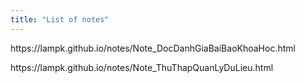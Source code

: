 ```yaml
---
title: "List of notes"
---
```



https://lampk.github.io/notes/Note_DocDanhGiaBaiBaoKhoaHoc.html 

https://lampk.github.io/notes/Note_ThuThapQuanLyDuLieu.html 
